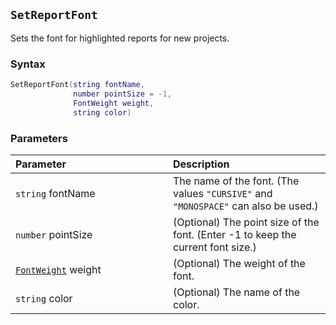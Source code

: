 ::: {.minipage data-latex="{\textwidth}"}
## `SetReportFont`

Sets the font for highlighted reports\index{highlighted reports!fonts} for new projects.

### Syntax {-}

``` .lua
SetReportFont(string fontName,
              number pointSize = -1,
              FontWeight weight,
              string color)
```

### Parameters {-}

**Parameter** | **Description**
| :-- | :-- |
| `string` fontName | The name of the font. (The values `"CURSIVE"` and `"MONOSPACE"` can also be used.) | 
| `number` pointSize | (Optional) The point size of the font. (Enter -1 to keep the current font size.) | 
| [`FontWeight`](#fontweight) weight | (Optional) The weight of the font. | 
| `string` color | (Optional) The name of the color. |
:::
